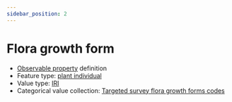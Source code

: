 ```yaml
---
sidebar_position: 2
---
```



# Flora growth form

- [Observable property](/viewers/dawe-vocabs?uri=https://linked.data.gov.au/def/test/dawe-cv/4de0311c-39e3-4699-b067-ab2219e2767a) definition
- Feature type: [plant individual](http://linked.data.gov.au/def/tern-cv/60d7edf8-98c6-43e9-841c-e176c334d270)
- Value type: [IRI](https://w3id.org/tern/ontologies/tern/IRI)
- Categorical value collection: [Targeted survey flora growth forms codes](/viewers/dawe-vocabs?uri=https://linked.data.gov.au/def/test/dawe-cv/521dcaee-99f1-4df3-831c-6d0a27c4a530)

<Example protocolModule="targeted-survey-flora-protocol-population" observableProperty="https://linked.data.gov.au/def/test/dawe-cv/4de0311c-39e3-4699-b067-ab2219e2767a" />
